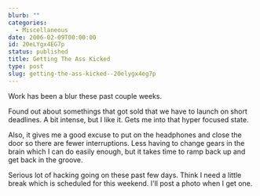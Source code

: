 ```yaml
---
blurb: ""
categories:
  - Miscellaneous
date: 2006-02-09T00:00:00
id: 20eLYgx4EG7p
status: published
title: Getting The Ass Kicked
type: post
slug: getting-the-ass-kicked--20elygx4eg7p
---
```


Work has been a blur these past couple weeks. 

Found out about somethings that got sold that we have to launch on short deadlines. A bit intense, but I like it. Gets me into that hyper focused state. 

Also, it gives me a good excuse to put on the headphones and close the door so there are fewer interruptions. Less having to change gears in the brain which I can do easily enough, but it takes time to ramp back up and get back in the groove. 

Serious lot of hacking going on these past few days. Think I need a little break which is scheduled for this weekend. I'll post a photo when I get one.
